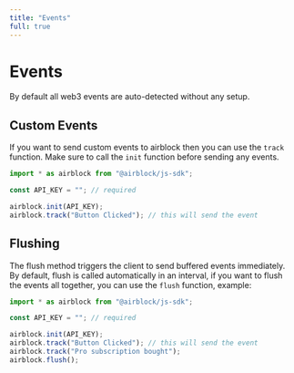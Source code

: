 ```yaml
---
title: "Events"
full: true
---
```


# Events

By default all web3 events are auto-detected without any setup.

## Custom Events

If you want to send custom events to airblock then you can use the `track` function. Make sure to call the `init` function before sending any events.

```js
import * as airblock from "@airblock/js-sdk";

const API_KEY = ""; // required

airblock.init(API_KEY);
airblock.track("Button Clicked"); // this will send the event
```

## Flushing

The flush method triggers the client to send buffered events immediately. By default, flush is called automatically in an interval, if you want to flush the events all together, you can use the `flush` function, example:

```js
import * as airblock from "@airblock/js-sdk";

const API_KEY = ""; // required

airblock.init(API_KEY);
airblock.track("Button Clicked"); // this will send the event
airblock.track("Pro subscription bought");
airblock.flush();
```
